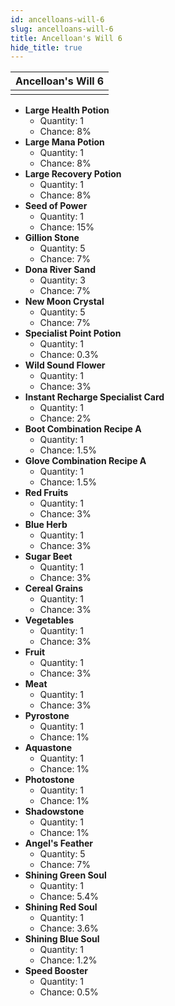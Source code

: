 ---
id: ancelloans-will-6
slug: ancelloans-will-6
title: Ancelloan's Will 6
hide_title: true
---


| Ancelloan's Will 6 |
| :------------: |
| <MapIcon iconId="246"/> |

- **Large Health Potion**
	- Quantity: 1
	- Chance: 8%
- **Large Mana Potion**
	- Quantity: 1
	- Chance: 8%
- **Large Recovery Potion**
	- Quantity: 1
	- Chance: 8%
- **Seed of Power**
	- Quantity: 1
	- Chance: 15%
- **Gillion Stone**
	- Quantity: 5
	- Chance: 7%
- **Dona River Sand**
	- Quantity: 3
	- Chance: 7%
- **New Moon Crystal**
	- Quantity: 5
	- Chance: 7%
- **Specialist Point Potion**
	- Quantity: 1
	- Chance: 0.3%
- **Wild Sound Flower**
	- Quantity: 1
	- Chance: 3%
- **Instant Recharge Specialist Card**
	- Quantity: 1
	- Chance: 2%
- **Boot Combination Recipe A**
	- Quantity: 1
	- Chance: 1.5%
- **Glove Combination Recipe A**
	- Quantity: 1
	- Chance: 1.5%
- **Red Fruits**
	- Quantity: 1
	- Chance: 3%
- **Blue Herb**
	- Quantity: 1
	- Chance: 3%
- **Sugar Beet**
	- Quantity: 1
	- Chance: 3%
- **Cereal Grains**
	- Quantity: 1
	- Chance: 3%
- **Vegetables**
	- Quantity: 1
	- Chance: 3%
- **Fruit**
	- Quantity: 1
	- Chance: 3%
- **Meat**
	- Quantity: 1
	- Chance: 3%
- **Pyrostone**
	- Quantity: 1
	- Chance: 1%
- **Aquastone**
	- Quantity: 1
	- Chance: 1%
- **Photostone**
	- Quantity: 1
	- Chance: 1%
- **Shadowstone**
	- Quantity: 1
	- Chance: 1%
- **Angel's Feather**
	- Quantity: 5
	- Chance: 7%
- **Shining Green Soul**
	- Quantity: 1
	- Chance: 5.4%
- **Shining Red Soul**
	- Quantity: 1
	- Chance: 3.6%
- **Shining Blue Soul**
	- Quantity: 1
	- Chance: 1.2%
- **Speed Booster**
	- Quantity: 1
	- Chance: 0.5%

